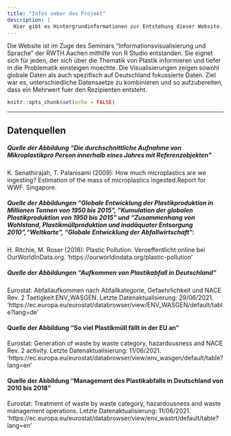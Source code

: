 ```yaml
---
title: "Infos ueber das Projekt"
description: |
  Hier gibt es Hintergrundinformationen zur Entstehung dieser Website.
---
```


Die Website ist im Zuge des Seminars "Informationsvisualisierung und Sprache" der RWTH Aachen mithilfe von R Studio entstanden. Sie eignet sich für jeden, der sich über die Thematik von Plastik informieren und tiefer in die Problematik einsteigen moechte. Die Visualisierungen zeigen sowohl globale Daten als auch spezifisch auf Deutschland fokussierte Daten. Ziel war es, unterschiedliche Datensaetze zu kombinieren und so aufzubereiten, dass ein Mehrwert fuer den Rezipienten entsteht.
```r
knitr::opts_chunk$set(echo = FALSE)
```
---
## Datenquellen

##### Quelle der Abbildung "Die durchschnittliche Aufnahme von Mikroplastik\n pro Person innerhalb eines Jahres mit Referenzobjekten"

K. Senathirajah, T. Palanisami (2009):
How much microplastics are we ingesting? Estimation of the mass of microplastics ingested.Report for WWF. Singapore. 

##### Quelle der Abbildungen "Globale Entwicklung der Plastikproduktion in Millionen Tonnen von 1950 bis 2015", "Kumulation der globalen Plastikproduktion von 1950 bis 2015" und "Zusammenhang von Wohlstand, Plastikmüllproduktion und inadäquater Entsorgung 2010","Weltkarte", "Globale Entwicklung der Abfallwirtschaft":

H. Ritchie, M. Roser (2018): Plastic Pollution. Veroeffentlicht online bei OurWorldInData.org.  'https://ourworldindata.org/plastic-pollution' 

##### Quelle der Abbildungen "Aufkommen von Plastikabfall in Deutschland"

Eurostat: Abfallaufkommen nach Abfallkategorie, Gefaehrlichkeit und NACE Rev. 2 Taetigkeit 	ENV_WASGEN. Letzte Datenaktualisierung:	29/06/2021. 'https://ec.europa.eu/eurostat/databrowser/view/ENV_WASGEN/default/table?lang=de'  


#### Quelle der Abbildung "So viel Plastikmüll fällt in der EU an"
Eurostat: Generation of waste by waste category, hazardousness and NACE Rev. 2 activity. Letzte Datenaktualisierung: 11/06/2021. 'https://ec.europa.eu/eurostat/databrowser/view/env_wasgen/default/table?lang=en'

#### Quelle der Abbildung "Management des Plastikabfalls in Deutschland von 2010 bis 2018" 
Eurostat: Treatment of waste by waste category, hazardousness and waste management operations. Letzte Datenaktualisierung: 11/06/2021.
'https://ec.europa.eu/eurostat/databrowser/view/env_wastrt/default/table?lang=en'


